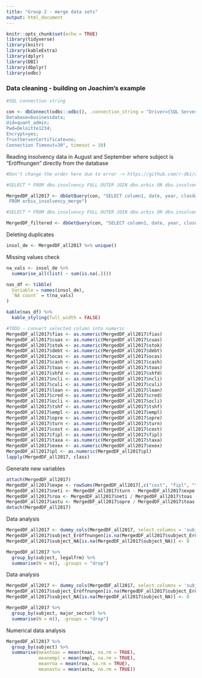 ---
title: "Group 2 - merge data sets"
output: html_document
---

```{r setup, include=FALSE}
knitr::opts_chunk$set(echo = TRUE)
library(tidyverse)
library(knitr)
library(kableExtra)
library(dplyr)
library(DBI)
library(dbplyr)
library(odbc)

```


### Data cleaning - building on Joachim's example


```{r dbconnect}

#SQL connection string

con <- dbConnect(odbc::odbc(), .connection_string = "Driver={SQL Server};Server=tcp:vhb20.database.windows.net,1433;
Database=businessdata;
Uid=quant_admin;
Pwd=Deloitte1234;
Encrypt=yes;
TrustServerCertificate=no;
Connection Timeout=30", timeout = 10)

```

Reading insolvency data in August and September where subject is "Eröffnungen" directly from the database
```{r readData}

#Don't change the order here due to error -> https://github.com/r-dbi/odbc/issues/86

#SELECT * FROM dbo.insolvency FULL OUTER JOIN dbo.orbis ON dbo.insolvency.name_debtor = dbo.orbis.name_native WHERE (dbo.orbis.year >= 2017

MergedDF_all2017 <- dbGetQuery(con, "SELECT column1, date, year, closdate, insolvency_court, court_file_number, subject, name_debtor, domicile_debtor, ctryiso, bvdid, name_internat , name_native , major_sector , nace2_main_section , naceccod2 , ussicpcod , category_of_company , status_str , legalfrm , indepind , listed , conscode , filing_type , accpractice , audstatus , source , fias , cuas , stok , debt , ocas , cash , toas , shfd , ncli , culi , loan , cred , ocli , tshf , empl , opre , turn , cost , fipl , taxa , exex , pl
 FROM orbis_insolvency_merge")

#SELECT * FROM dbo.insolvency FULL OUTER JOIN dbo.orbis ON dbo.insolvency.name_debtor = dbo.orbis.name_native WHERE (dbo.insolvency.subject = 'Eröffnungen') AND (dbo.insolvency.date >= '2020-08-01') AND (dbo.insolvency.date <= '2020-09-30')

MergedDF_filtered <- dbGetQuery(con, "SELECT column1, date, year, closdate, insolvency_court, court_file_number, subject, name_debtor, domicile_debtor, ctryiso, bvdid, name_internat , name_native , major_sector , nace2_main_section , naceccod2 , ussicpcod , category_of_company , status_str , legalfrm , indepind , listed , conscode , filing_type , accpractice , audstatus , source , fias , cuas , stok , debt , ocas , cash , toas , shfd , ncli , culi , loan , cred , ocli , tshf , empl , opre , turn , cost , fipl , taxa , exex , pl FROM orbis_insolvency_merge_filtered")

```

Deleting duplicates

```{r deleteDups}
insol_de <- MergedDF_all2017 %>% unique()
```

Missing values check

```{r displayNAs}
na_vals <- insol_de %>%
  summarise_all(list( ~ sum(is.na(.))))

nas_df <- tibble(
  Variable = names(insol_de),
  `NA count` = t(na_vals)
)

kable(nas_df) %>% 
  kable_styling(full_width = FALSE)
```

```{r convert data types}

#TODO - convert selected column into numeric
MergedDF_all2017$fias <- as.numeric(MergedDF_all2017$fias)
MergedDF_all2017$cuas <- as.numeric(MergedDF_all2017$cuas)
MergedDF_all2017$stok <- as.numeric(MergedDF_all2017$stok)
MergedDF_all2017$debt <- as.numeric(MergedDF_all2017$debt)
MergedDF_all2017$ocas <- as.numeric(MergedDF_all2017$ocas)
MergedDF_all2017$cash <- as.numeric(MergedDF_all2017$cash)
MergedDF_all2017$toas <- as.numeric(MergedDF_all2017$toas)
MergedDF_all2017$shfd <- as.numeric(MergedDF_all2017$shfd)
MergedDF_all2017$ncli <- as.numeric(MergedDF_all2017$ncli)
MergedDF_all2017$culi <- as.numeric(MergedDF_all2017$culi)
MergedDF_all2017$loan <- as.numeric(MergedDF_all2017$loan)
MergedDF_all2017$cred <- as.numeric(MergedDF_all2017$cred)
MergedDF_all2017$ocli <- as.numeric(MergedDF_all2017$ocli)
MergedDF_all2017$tshf <- as.numeric(MergedDF_all2017$tshf)
MergedDF_all2017$empl <- as.numeric(MergedDF_all2017$empl)
MergedDF_all2017$opre <- as.numeric(MergedDF_all2017$opre)
MergedDF_all2017$turn <- as.numeric(MergedDF_all2017$turn)
MergedDF_all2017$cost <- as.numeric(MergedDF_all2017$cost)
MergedDF_all2017$fipl <- as.numeric(MergedDF_all2017$fipl)
MergedDF_all2017$taxa <- as.numeric(MergedDF_all2017$taxa)
MergedDF_all2017$exex <- as.numeric(MergedDF_all2017$exex)
MergedDF_all2017$pl <- as.numeric(MergedDF_all2017$pl)
lapply(MergedDF_all2017, class)

```


Generate new variables
```{r newvars}
attach(MergedDF_all2017)
MergedDF_all2017$expe <- rowSums(MergedDF_all2017[,c("cost", "fipl", "taxa", "exex")], na.rm = TRUE)
MergedDF_all2017$neti <- MergedDF_all2017$turn - MergedDF_all2017$expe
MergedDF_all2017$roa <- MergedDF_all2017$neti / MergedDF_all2017$toas
MergedDF_all2017$astu <- MergedDF_all2017$opre / MergedDF_all2017$toas
detach(MergedDF_all2017)
```

Data analysis
```{r datanalysis}
MergedDF_all2017 <- dummy_cols(MergedDF_all2017, select_columns = 'subject')
MergedDF_all2017$subject_Eröffnungen[is.na(MergedDF_all2017$subject_Eröffnungen)] <- 0
MergedDF_all2017$subject_NA[is.na(MergedDF_all2017$subject_NA)] <- 0

MergedDF_all2017 %>%
  group_by(subject, legalfrm) %>%
  summarise(N = n(), .groups = "drop")
```


Data analysis
```{r datanalysis}
MergedDF_all2017 <- dummy_cols(MergedDF_all2017, select_columns = 'subject')
MergedDF_all2017$subject_Eröffnungen[is.na(MergedDF_all2017$subject_Eröffnungen)] <- 0
MergedDF_all2017$subject_NA[is.na(MergedDF_all2017$subject_NA)] <- 0

MergedDF_all2017 %>%
  group_by(subject, major_sector) %>%
  summarise(N = n(), .groups = "drop")
```


Numerical data analysis
```{r numdataanalysis}
MergedDF_all2017 %>%
  group_by(subject) %>%
  summarise(meantoas = mean(toas, na.rm = TRUE),
            meanempl = mean(empl, na.rm = TRUE),
            meanroa = mean(roa, na.rm = TRUE),
            meanastu = mean(astu, na.rm = TRUE))
```






